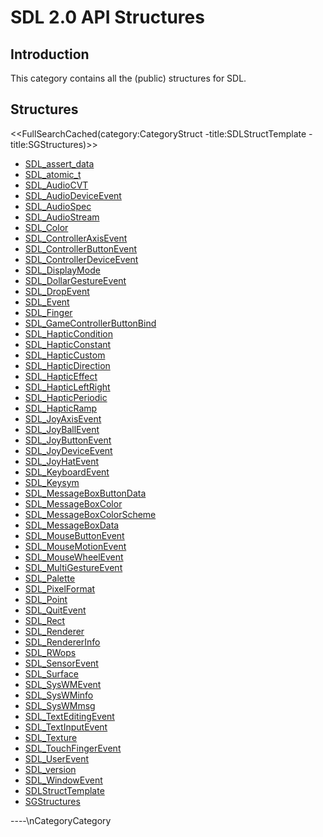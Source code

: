 
= SDL 2.0 API Structures =


== Introduction ==

This category contains all the (public) structures for SDL.

== Structures ==

<<FullSearchCached(category:CategoryStruct -title:SDLStructTemplate -title:SGStructures)>>

<!-- BEGIN CATEGORY LIST -->
* [[SDL_assert_data]]
* [[SDL_atomic_t]]
* [[SDL_AudioCVT]]
* [[SDL_AudioDeviceEvent]]
* [[SDL_AudioSpec]]
* [[SDL_AudioStream]]
* [[SDL_Color]]
* [[SDL_ControllerAxisEvent]]
* [[SDL_ControllerButtonEvent]]
* [[SDL_ControllerDeviceEvent]]
* [[SDL_DisplayMode]]
* [[SDL_DollarGestureEvent]]
* [[SDL_DropEvent]]
* [[SDL_Event]]
* [[SDL_Finger]]
* [[SDL_GameControllerButtonBind]]
* [[SDL_HapticCondition]]
* [[SDL_HapticConstant]]
* [[SDL_HapticCustom]]
* [[SDL_HapticDirection]]
* [[SDL_HapticEffect]]
* [[SDL_HapticLeftRight]]
* [[SDL_HapticPeriodic]]
* [[SDL_HapticRamp]]
* [[SDL_JoyAxisEvent]]
* [[SDL_JoyBallEvent]]
* [[SDL_JoyButtonEvent]]
* [[SDL_JoyDeviceEvent]]
* [[SDL_JoyHatEvent]]
* [[SDL_KeyboardEvent]]
* [[SDL_Keysym]]
* [[SDL_MessageBoxButtonData]]
* [[SDL_MessageBoxColor]]
* [[SDL_MessageBoxColorScheme]]
* [[SDL_MessageBoxData]]
* [[SDL_MouseButtonEvent]]
* [[SDL_MouseMotionEvent]]
* [[SDL_MouseWheelEvent]]
* [[SDL_MultiGestureEvent]]
* [[SDL_Palette]]
* [[SDL_PixelFormat]]
* [[SDL_Point]]
* [[SDL_QuitEvent]]
* [[SDL_Rect]]
* [[SDL_Renderer]]
* [[SDL_RendererInfo]]
* [[SDL_RWops]]
* [[SDL_SensorEvent]]
* [[SDL_Surface]]
* [[SDL_SysWMEvent]]
* [[SDL_SysWMinfo]]
* [[SDL_SysWMmsg]]
* [[SDL_TextEditingEvent]]
* [[SDL_TextInputEvent]]
* [[SDL_Texture]]
* [[SDL_TouchFingerEvent]]
* [[SDL_UserEvent]]
* [[SDL_version]]
* [[SDL_WindowEvent]]
* [[SDLStructTemplate]]
* [[SGStructures]]
<!-- END CATEGORY LIST -->
----\nCategoryCategory
